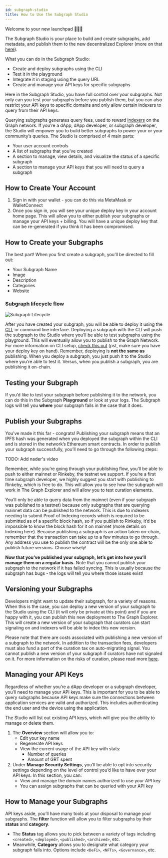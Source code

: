 ```yaml
---
id: subgraph-studio
title: How to Use the Subgraph Studio
---
```


Welcome to your new launchpad 👩🏽‍🚀

The Subgraph Studio is your place to build and create subgraphs, add metadata, and publish them to the new decentralized Explorer (more on that [here](https://thegraph.com/docs)).

What you can do in the Subgraph Studio:
- Create and deploy subgraphs using the CLI
- Test it in the playground
- Integrate it in staging using the query URL
- Create and manage your API keys for specific subgraphs

Here in the Subgraph Studio, you have full control over your subgraphs. Not only can you test your subgraphs before you publish them, but you can also restrict your API keys to specific domains and only allow certain indexers to query from their API keys.

Querying subgraphs generates query fees, used to reward [indexers](/indexing) on the Graph network. If you’re a dApp, dApp developer, or subgraph developer, the Studio will empower you to build better subgraphs to power your or your community’s queries. The Studio is comprised of 4 main parts:
- Your user account controls
- A list of subgraphs that you’ve created
- A section to manage, view details, and visualize the status of a specific subgraph
- A section to manage your API keys that you will need to query a subgraph

## How to Create Your Account
1. Sign in with your wallet - you can do this via MetaMask or WalletConnect
1. Once you sign in, you will see your unique deploy key in your account home page. This will allow you to either publish your subgraphs or manage your API keys + billing. You will have a unique deploy key that can be re-generated if you think it has been compromised.

## How to Create your Subgraphs
The best part! When you first create a subgraph, you’ll be directed to fill out:
- Your Subgraph Name
- Image
- Description
- Categories
- Website

### Subgraph lifecycle flow
![Subgraph Lifecycle](/img/subgraph-lifecycle.png)

After you have created your subgraph, you will be able to deploy it using the [CLI](https://github.com/graphprotocol/graph-cli), or command line interface. Deploying a subgraph with the CLI will push the subgraph to the Studio where you’ll be able to test subgraphs using the playground. This will eventually allow you to publish to the Graph Network. For more information on CLI setup, [check this out](https://thegraph.com/docs) (pst, make sure you have your deploy key on hand). Remember, deploying is **not the same as** publishing. When you deploy a subgraph, you just push it to the Studio where you’re able to test it.  Versus, when you publish a subgraph, you are publishing it on-chain.

## Testing your Subgraph

If you’d like to test your subgraph before publishing it to the network, you can do this in the Subgraph **Playground** or look at your logs. The Subgraph logs will tell you **where** your subgraph fails in the case that it does.

## Publish your Subgraphs

You’ve made it this far - congrats! Publishing your subgraph means that an IPFS hash was generated when you deployed the subgraph within the CLI and is stored in the network’s Ethereum smart contracts. In order to publish your subgraph successfully, you’ll need to go through the following steps:

TODO: Add nader's video

Remember, while you’re going through your publishing flow, you’ll be able to push to either mainnet or Rinkeby, the testnet we support. If you’re a first time subgraph developer, we highly suggest you start with publishing to Rinkeby, which is free to do. This will allow you to see how the subgraph will work in The Graph Explorer and will allow you to test curation elements.

You’ll only be able to query data from the mainnet (even if your subgraph was published to a testnet) because only subgraphs that are querying mainnet data can be published to the network. This is due to indexers needing to submit Proof of Indexing records which is required to be submitted as of a specific block hash, so if you publish to Rinkeby, it’d be impossible to know the block hash for it on mainnet (more details on Indexing here). Because publishing a subgraph is an action taken on-chain, remember that the transaction can take up to a few minutes to go through. Any address you use to publish the contract will be the only one able to publish future versions. Choose wisely!

**Now that you’ve published your subgraph, let’s get into how you’ll manage them on a regular basis.** Note that you cannot publish your subgraph to the network if it has failed syncing. This is usually because the subgraph has bugs - the logs will tell you where those issues exist!

## Versioning your Subgraphs

Developers might want to update their subgraph, for a variety of reasons. When this is the case, you can deploy a new version of your subgraph to the Studio using the CLI (it will only be private at this point) and if you are happy with it, you can publish this new deployment to The Graph Explorer. This will create a new version of your subgraph that curators can start signaling on and indexers will be able to index this new version.

Please note that there are costs associated with publishing a new version of a subgraph to the network. In addition to the transaction fees, developers must also fund a part of the curation tax on auto-migrating signal. You cannot publish a new version of your subgraph if curators have not signaled on it. For more information on the risks of curation, please read more [here](/curating).

## Managing your API Keys

Regardless of whether you’re a dApp developer or a subgraph developer, you’ll need to manage your API keys. This is important for you to be able to query subgraphs because API keys make sure the connections between application services are valid and authorized. This includes authenticating the end user and the device using the application.

The Studio will list out existing API keys, which will give you the ability to manage or delete them.

<ol>
  <li>The <b>Overview</b> section will allow you to:
    <ul>
      <li>
        Edit your key name
      </li>
      <li>
        Regenerate API keys
      </li>
      <li>
        View the current usage of the API key with stats:
        <ul>
          <li>
            Number of queries
          </li>
          <li>
            Amount of GRT spent
          </li>
        </ul>
      </li>
    </ul>
  </li>
  <li>
    Under <b>Manage Security Settings</b>, you’ll be able to opt into security settings depending on the level of control you’d like to have over your API keys. In this section, you can:
    <ul>
      <li>
        View and manage the domain names authorized to use your API key
      </li>
      <li>
        You can assign subgraphs that can be queried with your API key
      </li>
    </ul>
  </li>
</ol>

## How to Manage your Subgraphs

API keys aside, you’ll have many tools at your disposal to manage your subgraphs. The **filter** function will allow you to filter subgraphs by their **status** and **category**.
- The **Status** tag allows you to pick between a variety of tags including `<created>`, `<deployed>`, `<published>`, `<archived>`, etc.
- Meanwhile, **Category** allows you to designate what category your subgraph falls into. Options include `<DeFi>`, `<NFTs>`, `<Governance>`, etc.
